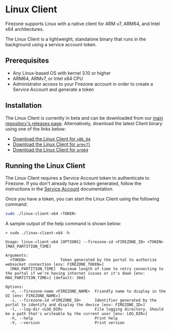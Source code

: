 # Linux Client

Firezone supports Linux with a native client for ARM v7, ARM64, and Intel x64
architectures.

The Linux Client is a lightweight, standalone binary that runs in the background
using a service account token.

## Prerequisites

- Any Linux-based OS with kernel 3.10 or higher
- ARM64, ARMv7, or Intel x64 CPU
- Administrator access to your Firezone account in order to create a Service
  Account and generate a token

## Installation

The Linux Client is currently in beta and can be downloaded from our
[main repository's releases page](https://github.com/firezone/firezone/releases).
Alternatively, download the latest Client binary using one of the links below:

- [Download the Linux Client for `x86_64`](https://github.com/firezone/firezone/releases/latest/download/linux-client-x64)
- [Download the Linux Client for `armv7l`](https://github.com/firezone/firezone/releases/latest/download/linux-client-arm)
- [Download the Linux Client for `arm64`](https://github.com/firezone/firezone/releases/latest/download/linux-client-arm64)

## Running the Linux Client

The Linux Client requires a Service Account token to authenticate to Firezone.
If you don't already have a token generated, follow the instructions in the
[Service Account](kb/authenticate/service-accounts) documentation.

Once you have a token, you can start the Linux Client using the following
command:

```bash
sudo ./linux-client-x64 <TOKEN>
```

A sample output of the help command is shown below:

```text
> sudo ./linux-client-x64 -h

Usage: linux-client-x64 [OPTIONS] --firezone-id <FIREZONE_ID> <TOKEN> [MAX_PARTITION_TIME]

Arguments:
  <TOKEN>               Token generated by the portal to authorize websocket connection [env: FIREZONE_TOKEN=]
  [MAX_PARTITION_TIME]  Maximum length of time to retry connecting to the portal if we're having internet issues or it's down [env: MAX_PARTITION_TIME=] [default: 30d]

Options:
  -n, --firezone-name <FIREZONE_NAME>  Friendly name to display in the UI [env: FIREZONE_NAME=]
  -i, --firezone-id <FIREZONE_ID>      Identifier generated by the portal to identify and display the device [env: FIREZONE_ID=]
  -l, --log-dir <LOG_DIR>              File logging directory. Should be a path that's writeable by the current user [env: LOG_DIR=]
  -h, --help                           Print help
  -V, --version                        Print version
```
